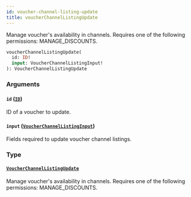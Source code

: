 ```yaml
---
id: voucher-channel-listing-update
title: voucherChannelListingUpdate
---
```


Manage voucher's availability in channels. Requires one of the following permissions: MANAGE_DISCOUNTS.

```graphql
voucherChannelListingUpdate(
  id: ID!
  input: VoucherChannelListingInput!
): VoucherChannelListingUpdate
```

### Arguments

#### `id` ([`ID`](../../../developer/api-reference/scalars/id))

ID of a voucher to update.

#### `input` ([`VoucherChannelListingInput`](../../../developer/api-reference/inputs/voucher-channel-listing-input))

Fields required to update voucher channel listings.

### Type

#### [`VoucherChannelListingUpdate`](../../../developer/api-reference/objects/voucher-channel-listing-update)

Manage voucher's availability in channels. Requires one of the following permissions: MANAGE_DISCOUNTS.
